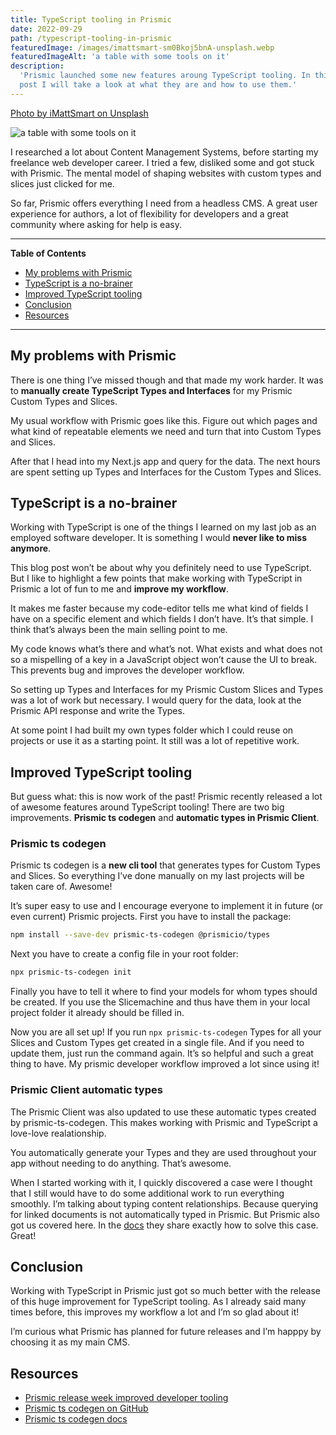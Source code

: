 ```yaml
---
title: TypeScript tooling in Prismic
date: 2022-09-29
path: /typescript-tooling-in-prismic
featuredImage: /images/imattsmart-sm0Bkoj5bnA-unsplash.webp
featuredImageAlt: 'a table with some tools on it'
description:
  'Prismic launched some new features aroung TypeScript tooling. In this blog
  post I will take a look at what they are and how to use them.'
---
```


[Photo by iMattSmart on Unsplash](https://unsplash.com/@imattsmart?utm_source=unsplash&utm_medium=referral&utm_content=creditCopyText)

![a table with some tools on it](/images/imattsmart-sm0Bkoj5bnA-unsplash.webp)

I researched a lot about Content Management Systems, before starting my
freelance web developer career. I tried a few, disliked some and got stuck with
Prismic. The mental model of shaping websites with custom types and slices just
clicked for me.

So far, Prismic offers everything I need from a headless CMS. A great user
experience for authors, a lot of flexibility for developers and a great
community where asking for help is easy.

---

**Table of Contents**

- [My problems with Prismic](#my-problems-with-prismic)
- [TypeScript is a no-brainer](#typescript-is-a-no-brainer)
- [Improved TypeScript tooling](#improved-typescript-tooling)
- [Conclusion](#conclusion)
- [Resources](#resources)

---

## <a name='my-problems-with-prismic'></a>My problems with Prismic

There is one thing I’ve missed though and that made my work harder. It was to
**manually create TypeScript Types and Interfaces** for my Prismic Custom Types
and Slices.

My usual workflow with Prismic goes like this. Figure out which pages and what
kind of repeatable elements we need and turn that into Custom Types and Slices.

After that I head into my Next.js app and query for the data. The next hours are
spent setting up Types and Interfaces for the Custom Types and Slices.

## <a name='typescript-is-a-no-brainer'></a>TypeScript is a no-brainer

Working with TypeScript is one of the things I learned on my last job as an
employed software developer. It is something I would **never like to miss
anymore**.

This blog post won’t be about why you definitely need to use TypeScript. But I
like to highlight a few points that make working with TypeScript in Prismic a
lot of fun to me and **improve my workflow**.

It makes me faster because my code-editor tells me what kind of fields I have on
a specific element and which fields I don’t have. It’s that simple. I think
that’s always been the main selling point to me.

My code knows what’s there and what’s not. What exists and what does not so a
mispelling of a key in a JavaScript object won’t cause the UI to break. This
prevents bug and improves the developer workflow.

So setting up Types and Interfaces for my Prismic Custom Slices and Types was a
lot of work but necessary. I would query for the data, look at the Prismic API
response and write the Types.

At some point I had built my own types folder which I could reuse on projects or
use it as a starting point. It still was a lot of repetitive work.

## <a name='improved-typescript-tooling'></a>Improved TypeScript tooling

But guess what: this is now work of the past! Prismic recently released a lot of
awesome features around TypeScript tooling! There are two big improvements.
**Prismic ts codegen** and **automatic types in Prismic Client**.

### <a name='prismic-ts-codegen'></a>Prismic ts codegen

Prismic ts codegen is a **new cli tool** that generates types for Custom Types
and Slices. So everything I’ve done manually on my last projects will be taken
care of. Awesome!

It’s super easy to use and I encourage everyone to implement it in future (or
even current) Prismic projects. First you have to install the package:

```bash
npm install --save-dev prismic-ts-codegen @prismicio/types
```

Next you have to create a config file in your root folder:

```bash
npx prismic-ts-codegen init
```

Finally you have to tell it where to find your models for whom types should be
created. If you use the Slicemachine and thus have them in your local project
folder it already should be filled in.

Now you are all set up! If you run `npx prismic-ts-codegen` Types for all your
Slices and Custom Types get created in a single file. And if you need to update
them, just run the command again. It’s so helpful and such a great thing to
have. My prismic developer workflow improved a lot since using it!

### <a name='prismic-client-automatic-types'></a>Prismic Client automatic types

The Prismic Client was also updated to use these automatic types created by
prismic-ts-codegen. This makes working with Prismic and TypeScript a love-love
realationship.

You automatically generate your Types and they are used throughout your app
without needing to do anything. That’s awesome.

When I started working with it, I quickly discovered a case were I thought that
I still would have to do some additional work to run everything smoothly. I’m
talking about typing content relationships. Because querying for linked
documents is not automatically typed in Prismic. But Prismic also got us covered
here. In the
[docs](https://prismic.io/docs/technical-reference/prismicio-client#typing-content-relationships)
they share exactly how to solve this case. Great!

## <a name='conclusion'></a>Conclusion

Working with TypeScript in Prismic just got so much better with the release of
this huge improvement for TypeScript tooling. As I already said many times
before, this improves my workflow a lot and I’m so glad about it!

I’m curious what Prismic has planned for future releases and I’m happpy by
choosing it as my main CMS.

## <a name='resources'></a>Resources

- [Prismic release week improved developer tooling](https://prismic.io/blog/release-week-improved-developer-tooling)
- [Prismic ts codegen on GitHub](https://github.com/prismicio/prismic-ts-codegen)
- [Prismic ts codegen docs](https://prismic.io/docs/technical-reference/prismic-ts-codegen)
